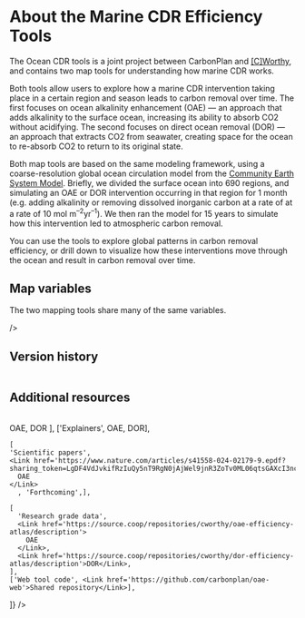 # About the Marine CDR Efficiency Tools

The Ocean CDR tools is a joint project between CarbonPlan and [[C]Worthy](https://www.cworthy.org/), and contains two map tools for understanding how marine CDR works.

Both tools allow users to explore how a marine CDR intervention taking place in a certain region and season leads to carbon removal over time. The first focuses on ocean alkalinity enhancement (OAE) — an approach that adds alkalinity to the surface ocean, increasing its ability to absorb CO2 without acidifying. The second focuses on direct ocean removal (DOR) — an approach that extracts CO2 from seawater, creating space for the ocean to re-absorb CO2 to return to its original state.

Both map tools are based on the same modeling framework, using a coarse-resolution global ocean circulation model from the [Community Earth System Model](https://www.cesm.ucar.edu/). Briefly, we divided the surface ocean into 690 regions, and simulating an OAE or DOR intervention occurring in that region for 1 month (e.g. adding alkalinity or removing dissolved inorganic carbon at a rate of at a rate of 10 mol m<sup>–2</sup>yr<sup>–1</sup>). We then ran the model for 15 years to simulate how this intervention led to atmospheric carbon removal.

You can use the tools to explore global patterns in carbon removal efficiency, or drill down to visualize how these interventions move through the ocean and result in carbon removal over time.

## Map variables

The two mapping tools share many of the same variables.

<Table
  columns={[6]}
  start={[[1], [4], [6], [1]]}
  width={[[3], [2], [1], [6]]}
  index={false}
  sx={{
    'tr:first-child': { td: {color: 'primary', fontFamily: 'heading', textTransform: 'uppercase', mt: 0 }},
    'td:last-of-type': { color: 'primary', mt: 3 },
    'td': { color: 'blue' },
    'td:first-of-type': { color: 'blue' },
  }}
      data={[
        [  
      'Variable',  
      'Units',  
      'Tool',  
      '',  
    ],  
    [
      'Efficiency',
      'mol CO₂ reabsorbed / alkalinity added',
      'OAE only',
      'CO₂ removed per unit of alkalinity added. Higher values indicate more efficient carbon removal.',
    ],
    [
      'Efficiency (CO₂ deficit basis)',
      'mol CO₂ reabsorbed / CO₂ deficit created',
      'Both',
      'CO₂ removed from the atmosphere per unit of CO₂ deficit created by the DOR or OAE intervention. For DOR, the CO₂ deficit corresponds directly with the amount of CO₂ extracted during the intervention period. For OAE, the CO₂ deficit is estimated based on estimating the maximum CO₂ removal made possible by the alkalinity addition. Accessed in OAE under the field "Efficiency (CO₂ deficit basis)".',
    ],
    [
      'DIC anomaly/full field (only at surface)',
      'mol/m²',
      'Both',
      'Extracting CO₂ creates a dissolved inorganic carbon (DIC) deficit. A larger deficit means more potential for the ocean to absorb CO₂ from the atmosphere.',
    ],
    [
      'Dissolved inorganic carbon (DIC)',
      'mol/m²',
      'Both',
      'Dissolved inorganic carbon (DIC) is the sum of inorganic carbon in water. Full water column values shown here.',
    ],
    [
      'Partial pressure of CO₂ (pCO₂)',
      'µatm',
      'Both',
      'The partial pressure of carbon dioxide at the ocean surface, a measure of how much CO₂ is dissolved in seawater. Ocean carbon uptake happens when the surface ocean pCO₂ is lower than the partial pressure of CO₂ in the overlying atmosphere.',
    ],
    [
      'Air-sea CO₂ flux',
      'mol/m²/yr',
      'Both',
      'The movement of carbon dioxide between the atmosphere and the ocean. Negative values indicate ocean CO₂ uptake.',
    ],
    [
      'pH',
      'n/a',
      'Both',
      'The measurement of acidity, or free hydrogen ions, in surface waters. The lower the pH value, the more acidic the seawater.',
    ],
  ]}

/>

## Version history

<Table
  columns={[5]}
  start={[[1], [2], [4]]}
  width={[[1], [2], [2]]}
  index={false}
  sx={{
    'tr:first-child': {
      td: {
        color: 'primary',
        fontFamily: 'heading',
        textTransform: 'uppercase',
      },
    },
    'td:first-of-type': { color: 'blue' },
  }}
  data={[
    ['Date', 'OAE', 'DOR'],
    ['10-15-2024', 'Initial release', 'n/a'],
    [
      '06-04-2025',
      'Corrected DIC units; integrated sea surface height into DIC and Efficiency calculations and updated tool data; added new field titled "Efficiency (CO2 deficit basis)" to enable direct comparisons with the DOR data',
      'Initial release',
    ],
  ]}
/>

## Additional resources

<Table
  columns={[3]}
  start={[[1], [2], [3], ]}
  width={[[1], [1], [1], ]}
  index={false}
  borderBottom={false}
  sx={{
    'td:first-of-type': { color: 'blue' },
  }}  
      data={[
        ['Map tools', 
        <Link href='https://carbonplan.org/research/oae-efficiency'>OAE</Link>,
          <Link href='https://carbonplan.org/research/dor-efficiency'>DOR</Link>
        ],
        ['Explainers',
    <Link href='https://carbonplan.org/research/oae-efficiency-explainer'>OAE</Link>,
          <Link href='https://carbonplan.org/research/dor-efficiency-explainer'>DOR</Link>],
    
    [
    'Scientific papers',
    <Link href='https://www.nature.com/articles/s41558-024-02179-9.epdf?sharing_token=LgDF4VdJvkifRzIuQy5nT9RgN0jAjWel9jnR3ZoTv0ML06qtsGAXcI3ncw2VKMdvNBF8yc3ykUNvQP2YZSZZg3VEb8eJNbnayufBxkZ0cVTHRB4myOJv4osBgWv1OPyMNfRCLYPLT3MancsjfEhCqWMLGD_VUA_LXbALrR9640c%3D'>
      OAE
    </Link>
      , 'Forthcoming',],

    [
      'Research grade data',
      <Link href='https://source.coop/repositories/cworthy/oae-efficiency-atlas/description'>
        OAE
      </Link>,
      <Link href='https://source.coop/repositories/cworthy/dor-efficiency-atlas/description'>DOR</Link>,
    ],
    ['Web tool code', <Link href='https://github.com/carbonplan/oae-web'>Shared repository</Link>],

]}
/>
